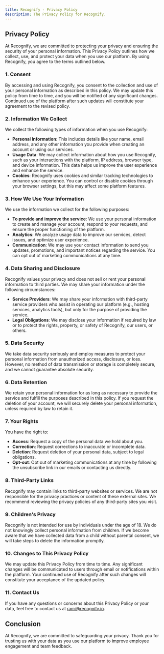```yaml
---
title: Recognify - Privacy Policy
description: The Privacy Policy for Recognify.
---
```


## Privacy Policy

At Recognify, we are committed to protecting your privacy and ensuring the security of your personal information. This Privacy Policy outlines how we collect, use, and protect your data when you use our platform. By using Recognify, you agree to the terms outlined below.

### 1. Consent

By accessing and using Recognify, you consent to the collection and use of your personal information as described in this policy. We may update this policy from time to time, and you will be notified of any significant changes. Continued use of the platform after such updates will constitute your agreement to the revised policy.

### 2. Information We Collect

We collect the following types of information when you use Recognify:
- **Personal Information**: This includes details like your name, email address, and any other information you provide when creating an account or using our services.
- **Usage Data**: We may collect information about how you use Recognify, such as your interactions with the platform, IP address, browser type, and device information. This data helps us improve the user experience and enhance the service.
- **Cookies**: Recognify uses cookies and similar tracking technologies to enhance your experience. You can control or disable cookies through your browser settings, but this may affect some platform features.

### 3. How We Use Your Information

We use the information we collect for the following purposes:
- **To provide and improve the service**: We use your personal information to create and manage your account, respond to your requests, and ensure the proper functioning of the platform.
- **Analytics**: We analyze usage data to improve our services, detect issues, and optimize user experience.
- **Communication**: We may use your contact information to send you updates, promotions, and important notices regarding the service. You can opt out of marketing communications at any time.

### 4. Data Sharing and Disclosure

Recognify values your privacy and does not sell or rent your personal information to third parties. We may share your information under the following circumstances:
- **Service Providers**: We may share your information with third-party service providers who assist in operating our platform (e.g., hosting services, analytics tools), but only for the purpose of providing the service.
- **Legal Obligations**: We may disclose your information if required by law or to protect the rights, property, or safety of Recognify, our users, or others.

### 5. Data Security

We take data security seriously and employ measures to protect your personal information from unauthorized access, disclosure, or loss. However, no method of data transmission or storage is completely secure, and we cannot guarantee absolute security.

### 6. Data Retention

We retain your personal information for as long as necessary to provide the service and fulfill the purposes described in this policy. If you request the deletion of your account, we will securely delete your personal information, unless required by law to retain it.

### 7. Your Rights

You have the right to:
- **Access**: Request a copy of the personal data we hold about you.
- **Correction**: Request corrections to inaccurate or incomplete data.
- **Deletion**: Request deletion of your personal data, subject to legal obligations.
- **Opt-out**: Opt out of marketing communications at any time by following the unsubscribe link in our emails or contacting us directly.

### 8. Third-Party Links

Recognify may contain links to third-party websites or services. We are not responsible for the privacy practices or content of these external sites. We recommend reviewing the privacy policies of any third-party sites you visit.

### 9. Children's Privacy

Recognify is not intended for use by individuals under the age of 18. We do not knowingly collect personal information from children. If we become aware that we have collected data from a child without parental consent, we will take steps to delete the information promptly.

### 10. Changes to This Privacy Policy

We may update this Privacy Policy from time to time. Any significant changes will be communicated to users through email or notifications within the platform. Your continued use of Recognify after such changes will constitute your acceptance of the updated policy.

### 11. Contact Us

If you have any questions or concerns about this Privacy Policy or your data, feel free to contact us at [rami@recognify.io](mailto:rami@recognify.io).

## Conclusion

At Recognify, we are committed to safeguarding your privacy. Thank you for trusting us with your data as you use our platform to improve employee engagement and team feedback.